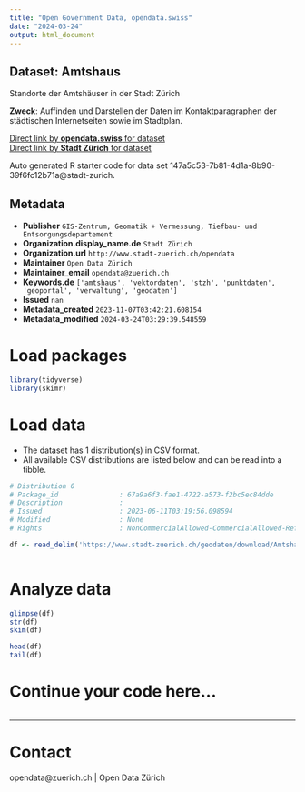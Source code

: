 ```yaml
---
title: "Open Government Data, opendata.swiss"
date: "2024-03-24"
output: html_document
---
```


## Dataset: Amtshaus

Standorte der Amtshäuser in der Stadt Zürich

**Zweck**: Auffinden und Darstellen der Daten im Kontaktparagraphen der städtischen Internetseiten sowie im Stadtplan.

[Direct link by **opendata.swiss** for dataset](https://opendata.swiss/de/dataset/amtshaus1)<br>
[Direct link by **Stadt Zürich** for dataset](https://data.stadt-zuerich.ch/dataset/geo_amtshaus)

Auto generated R starter code for data set 147a5c53-7b81-4d1a-8b90-39f6fc12b71a@stadt-zurich.

## Metadata

- **Publisher** `GIS-Zentrum, Geomatik + Vermessung, Tiefbau- und Entsorgungsdepartement`
- **Organization.display_name.de** `Stadt Zürich`
- **Organization.url** `http://www.stadt-zuerich.ch/opendata`
- **Maintainer** `Open Data Zürich`
- **Maintainer_email** `opendata@zuerich.ch`
- **Keywords.de** `['amtshaus', 'vektordaten', 'stzh', 'punktdaten', 'geoportal', 'verwaltung', 'geodaten']`
- **Issued** `nan`
- **Metadata_created** `2023-11-07T03:42:21.608154`
- **Metadata_modified** `2024-03-24T03:29:39.548559`


# Load packages

```r

library(tidyverse)
library(skimr)

```

# Load data

-   The dataset has 1 distribution(s) in CSV format.
-   All available CSV distributions are listed below and can be read into a tibble.

```r

# Distribution 0
# Package_id               : 67a9a6f3-fae1-4722-a573-f2bc5ec84dde
# Description              : 
# Issued                   : 2023-06-11T03:19:56.098594
# Modified                 : None
# Rights                   : NonCommercialAllowed-CommercialAllowed-ReferenceNotRequired

df <- read_delim('https://www.stadt-zuerich.ch/geodaten/download/Amtshaus?format=10008')



```

# Analyze data

```r

glimpse(df)
str(df)
skim(df)

head(df)
tail(df)

```

# Continue your code here...

```r

```

------------------------------------------------------------------------

# Contact

opendata@zuerich.ch | Open Data Zürich
